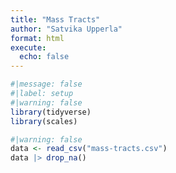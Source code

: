 ```yaml
---
title: "Mass Tracts"
author: "Satvika Upperla"
format: html
execute: 
  echo: false
---
```

```r
#|message: false
#|label: setup
#|warning: false
library(tidyverse)
library(scales)
```
```r
#|warning: false
data <- read_csv("mass-tracts.csv")
data |> drop_na()
```

